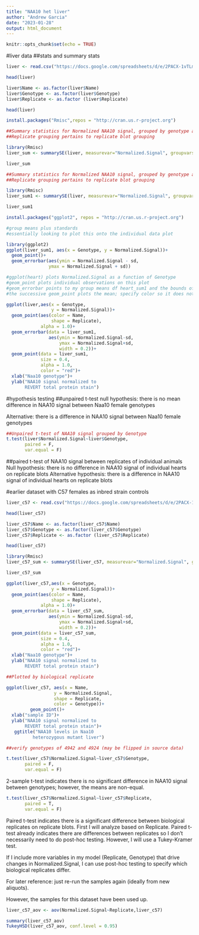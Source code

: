 ```yaml
---
title: "NAA10 het liver"
author: "Andrew Garcia"
date: "2023-01-28"
output: html_document
---
```



```r
knitr::opts_chunk$set(echo = TRUE)
```


#liver data
##stats and summary stats
```r
liver <- read.csv("https://docs.google.com/spreadsheets/d/e/2PACX-1vTLmgeuvv-9LZ7wmye300YHyft6hknpdF9volz23xEZENyhRra1DKxfLPytpTQnRd7s7LN2CgI5ZGsu/pub?gid=0&single=true&output=csv", header = T)

head(liver)
```
```r
liver$Name <- as.factor(liver$Name)
liver$Genotype <- as.factor(liver$Genotype)
liver$Replicate <- as.factor (liver$Replicate)

head(liver)
```


```r
install.packages("Rmisc",repos = "http://cran.us.r-project.org")
```

```r
##Summary statistics for Normalized NAA10 signal, grouped by genotype and technical replicate
##Replicate grouping pertains to replicate blot grouping

library(Rmisc)
liver_sum <- summarySE(liver, measurevar="Normalized.Signal", groupvars=c("Genotype","Replicate"))

liver_sum
```

```r
##Summary statistics for Normalized NAA10 signal, grouped by genotype and technical replicate
##Replicate grouping pertains to replicate blot grouping

library(Rmisc)
liver_sum1 <- summarySE(liver, measurevar="Normalized.Signal", groupvars=c("Genotype"))

liver_sum1
```


```r
install.packages("ggplot2", repos = "http://cran.us.r-project.org")
```



```r
#group means plus standards
#essentially looking to plot this onto the individual data plot

library(ggplot2)
ggplot(liver_sum1, aes(x = Genotype, y = Normalized.Signal))+
  geom_point()+
  geom_errorbar(aes(ymin = Normalized.Signal - sd,
                ymax = Normalized.Signal + sd))
```


```r
#ggplot(heart) plots Normalized.Signal as a function of Genotype
#geom_point plots individual observations on this plot
#geom_errorbar points to my group means df heart_sum1 and the bounds of the mean+/- standard error bar
#the successive geom_point plots the mean; specify color so it does not conflict with the color call in the first geom_point

ggplot(liver,aes(x = Genotype,
                 y = Normalized.Signal))+
  geom_point(aes(color = Name,
                 shape = Replicate),
             alpha = 1.0)+
  geom_errorbar(data = liver_sum1,
                aes(ymin = Normalized.Signal-sd,
                    ymax = Normalized.Signal+sd,
                    width = 0.2))+
  geom_point(data = liver_sum1,
             size = 0.4,
             alpha = 1.0,
             color = "red")+
  xlab("Naa10 genotype")+
  ylab("NAA10 signal normalized to
       REVERT total protein stain")
```



#hypothesis testing
##unpaired t-test
null hypothesis: there is no mean difference in NAA10 signal between Naa10 female
genotypes

Alternative: there is a difference in NAA10 signal between Naa10 female genotypes
```r
##Unpaired t-test of NAA10 signal grouped by Genotype
t.test(liver$Normalized.Signal~liver$Genotype,
       paired = F,
       var.equal = F)
```


##paired t-test of NAA10 signal between replicates of individual animals
Null hypothesis: there is no difference in NAA10 signal of individual hearts on replicate blots
Alternative hypothesis: there is a difference in NAA10 signal of individual hearts on replicate blots


#earlier dataset with C57 females as inbred strain controls

```r
liver_c57 <- read.csv("https://docs.google.com/spreadsheets/d/e/2PACX-1vSOj04z27d0l76VXIjCAsvYw_0hn0_JUnmxJmXN6R0kuVZA3RytBDzfvBUv5WcNUg/pub?gid=788568614&single=true&output=csv",header = T)

head(liver_c57)
```

```r
liver_c57$Name <- as.factor(liver_c57$Name)
liver_c57$Genotype <- as.factor(liver_c57$Genotype)
liver_c57$Replicate <- as.factor (liver_c57$Replicate)

head(liver_c57)
```
```r
library(Rmisc)
liver_c57_sum <- summarySE(liver_c57, measurevar="Normalized.Signal", groupvars=c("Genotype"))

liver_c57_sum
```
```r
ggplot(liver_c57,aes(x = Genotype,
                 y = Normalized.Signal))+
  geom_point(aes(color = Name,
                 shape = Replicate),
             alpha = 1.0)+
  geom_errorbar(data = liver_c57_sum,
                aes(ymin = Normalized.Signal-sd,
                    ymax = Normalized.Signal+sd,
                    width = 0.2))+
  geom_point(data = liver_c57_sum,
             size = 0.4,
             alpha = 1.0,
             color = "red")+
  xlab("Naa10 genotype")+
  ylab("NAA10 signal normalized to
       REVERT total protein stain")
```


```r
##Plotted by biological replicate

ggplot(liver_c57, aes(x = Name,
                  y = Normalized.Signal,
                  shape = Replicate,
                  color = Genotype))+
         geom_point()+
  xlab("sample ID")+
  ylab("NAA10 signal normalized to
       REVERT total protein stain")+
   ggtitle("NAA10 levels in Naa10
          heterozygous mutant liver")

##verify genotypes of 4942 and 4924 (may be flipped in source data)
```

```r
t.test(liver_c57$Normalized.Signal~liver_c57$Genotype,
       paired = F,
       var.equal = F)
```
2-sample t-test indicates there is no significant difference in NAA10 signal
between genotypes; however, the means are non-equal.


```r
t.test(liver_c57$Normalized.Signal~liver_c57$Replicate,
       paired = T,
       var.equal = F)
```
Paired t-test indicates there is a significant difference between biological
replicates on replicate blots. First I will analyze based on Replicate.
Paired t-test already indicates there are differences between replicates so I
don't necessarily need to do post-hoc testing. However, I will use a Tukey-Kramer
test.

If I include more variables in my model (Replicate, Genotype) that drive changes in
Normalized.Signal, I can use post-hoc testing to specify which
biological replicates differ.

For later reference: just re-run the samples again (ideally from new aliquots).

However, the samples for this dataset have been used up.

```r
liver_c57_aov <- aov(Normalized.Signal~Replicate,liver_c57)

summary(liver_c57_aov)
TukeyHSD(liver_c57_aov, conf.level = 0.95)
```

